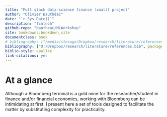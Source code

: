 ```yaml
--- 
title: "Full stack data-science finance (small) project"
author: "Olivier Bauthéac"
date: "`r Sys.Date()`"
description: "fintech"
github-repo: "bautheac/MLWorkshop"
site: bookdown::bookdown_site
documentclass: book
# bibliography: ["/media/storage/Dropbox/research/literature/references.bib", packages.bib]
bibliography: ["O:/Dropbox/research/literature/references.bib", packages.bib]
biblio-style: apalike
link-citations: yes
---
```



# At a glance

Although a Bloomberg terminal is a gold mine for the researcher/student in finance and/or financial economics, working with Bloomberg can be intimidating at first. I present here a set of tools designed to facilitate the matter by substituting complexity for practicality. 
